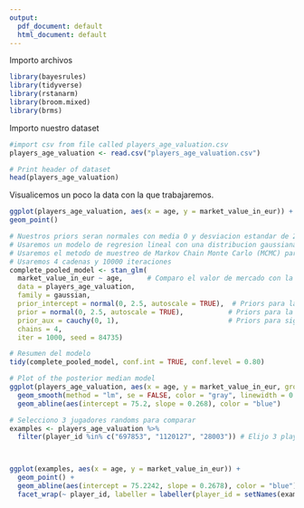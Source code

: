 ```yaml
---
output:
  pdf_document: default
  html_document: default
---
```


Importo archivos

```r
library(bayesrules)
library(tidyverse)
library(rstanarm)
library(broom.mixed)
library(brms)
```

Importo nuestro dataset

```r
#import csv from file called players_age_valuation.csv
players_age_valuation <- read.csv("players_age_valuation.csv")
```

```r
# Print header of dataset
head(players_age_valuation)

```

Visualicemos un poco la data con la que trabajaremos.

```r
ggplot(players_age_valuation, aes(x = age, y = market_value_in_eur)) +
geom_point() 
```

```r
# Nuestros priors seran normales con media 0 y desviacion estandar de 2.5
# Usaremos un modelo de regresion lineal con una distribucion gaussiana
# Usaremos el metodo de muestreo de Markov Chain Monte Carlo (MCMC) para estimar los parametros del modelo
# Usaremos 4 cadenas y 10000 iteraciones
complete_pooled_model <- stan_glm( 
  market_value_in_eur ~ age,      # Comparo el valor de mercado con la edad
  data = players_age_valuation,   
  family = gaussian,              
  prior_intercept = normal(0, 2.5, autoscale = TRUE),  # Priors para la intersección
  prior = normal(0, 2.5, autoscale = TRUE),           # Priors para la pendiente
  prior_aux = cauchy(0, 1),                           # Priors para sigma (Half-Cauchy)
  chains = 4, 
  iter = 1000, seed = 84735) 
```

```r
# Resumen del modelo
tidy(complete_pooled_model, conf.int = TRUE, conf.level = 0.80)
```

```r
# Plot of the posterior median model
ggplot(players_age_valuation, aes(x = age, y = market_value_in_eur, group = player_id)) +
  geom_smooth(method = "lm", se = FALSE, color = "gray", linewidth = 0.5) +
  geom_abline(aes(intercept = 75.2, slope = 0.268), color = "blue")
```

```r
# Selecciono 3 jugadores randoms para comparar
examples <- players_age_valuation %>%
  filter(player_id %in% c("697853", "1120127", "28003")) # Elijo 3 player_ids randoms



ggplot(examples, aes(x = age, y = market_value_in_eur)) +
  geom_point() +
  geom_abline(aes(intercept = 75.2242, slope = 0.2678), color = "blue") +
  facet_wrap(~ player_id, labeller = labeller(player_id = setNames(examples$name, examples$player_id)))


```
